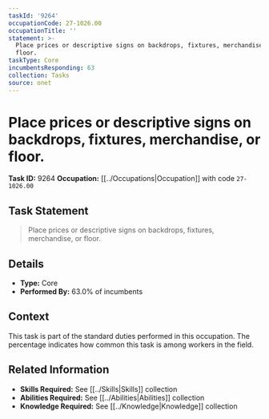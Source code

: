 ```yaml
---
taskId: '9264'
occupationCode: 27-1026.00
occupationTitle: ''
statement: >-
  Place prices or descriptive signs on backdrops, fixtures, merchandise, or
  floor.
taskType: Core
incumbentsResponding: 63
collection: Tasks
source: onet
---
```

# Place prices or descriptive signs on backdrops, fixtures, merchandise, or floor.

**Task ID:** 9264
**Occupation:** [[../Occupations|Occupation]] with code `27-1026.00`

## Task Statement

> Place prices or descriptive signs on backdrops, fixtures, merchandise, or floor.

## Details

- **Type:** Core
- **Performed By:** 63.0% of incumbents

## Context

This task is part of the standard duties performed in this occupation. The percentage indicates how common this task is among workers in the field.

## Related Information

- **Skills Required:** See [[../Skills|Skills]] collection
- **Abilities Required:** See [[../Abilities|Abilities]] collection
- **Knowledge Required:** See [[../Knowledge|Knowledge]] collection
